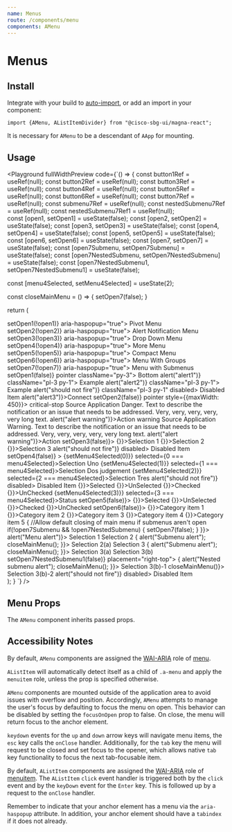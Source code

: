 ```yaml
---
name: Menus
route: /components/menu
components: AMenu
---
```


# Menus

## Install

Integrate with your build to [auto-import](/#integrating), or add an import in your component:

```
import {AMenu, AListItemDivider} from "@cisco-sbg-ui/magna-react";
```

It is necessary for `AMenu` to be a descendant of `AApp` for mounting.

## Usage

<Playground
  fullWidthPreview
  code={`() => {
  const button1Ref = useRef(null);
  const button2Ref = useRef(null);
  const button3Ref = useRef(null);
  const button4Ref = useRef(null);
  const button5Ref = useRef(null);
  const button6Ref = useRef(null);
  const button7Ref = useRef(null);
  const submenu7Ref = useRef(null);
  const nestedSubmenu7Ref = useRef(null); 
  const nestedSubmenu7Ref1 = useRef(null);  
  const [open1, setOpen1] = useState(false);
  const [open2, setOpen2] = useState(false);
  const [open3, setOpen3] = useState(false);
  const [open4, setOpen4] = useState(false);
  const [open5, setOpen5] = useState(false);
  const [open6, setOpen6] = useState(false);
  const [open7, setOpen7] = useState(false);
  const [open7Submenu, setOpen7Submenu] = useState(false);
  const [open7NestedSubmenu, setOpen7NestedSubmenu] = useState(false);
  const [open7NestedSubmenu1, setOpen7NestedSubmenu1] = useState(false);

const [menu4Selected, setMenu4Selected] = useState(2);

const closeMainMenu = () => {
setOpen7(false);
}

return (

<div className="d-flex" style={{
    rowGap: "10px",
    columnGap: "20px",
    flexWrap: "wrap",
    justifyContent: "space-evenly"
  }}>
  <div>
    <AButton
      ref={button1Ref}
      onClick={() => setOpen1(!open1)}
      aria-haspopup="true">
      Pivot Menu
    </AButton>
  </div>
  <div>
    <AButton
      ref={button2Ref}
      onClick={() => setOpen2(!open2)}
      aria-haspopup="true">
      Alert Notification Menu
    </AButton>
  </div>
  <div>
    <AButton
      ref={button3Ref}
      onClick={() => setOpen3(!open3)}
      aria-haspopup="true">
      Drop Down Menu
    </AButton>
  </div>
  <div>
    <AButton
      ref={button4Ref}
      onClick={() => setOpen4(!open4)}
      aria-haspopup="true">
      More Menu
    </AButton>
  </div>
  <div>
    <AButton
      ref={button5Ref}
      onClick={() => setOpen5(!open5)}
      aria-haspopup="true">
      Compact Menu
    </AButton>
  </div>
  <div>
    <AButton
      ref={button6Ref}
      onClick={() => setOpen6(!open6)}
      aria-haspopup="true">
      Menu With Groups
    </AButton>
  </div>
  <div>
    <AButton
      ref={button7Ref}
      onClick={() => setOpen7(!open7)}
      aria-haspopup="true">
      Menu with Submenus
    </AButton>
  </div>
  <AMenu
    anchorRef={button1Ref}
    open={open1}
    placement="bottom"
    onClose={() => setOpen1(false)}
    pointer
    className="py-3">
    <AListItem twoLine className="px-3 h3 my-0 pb-1">
      <AListItemTitle>Bottom</AListItemTitle>
    </AListItem>
    <AListItem onClick={() => alert("alert1")} className="pl-3 py-1">
      Example
    </AListItem>
    <AListItem onClick={() => alert("alert2")} className="pl-3 py-1">
      Example
    </AListItem>
    <AListItem onClick={() => alert("should not fire")} className="pl-3 py-1" disabled>
      Disabled Item
    </AListItem>
    <AListItemDivider className="mb-0 mt-3" />
    <AListItem twoLine>
      <AListItemContent className="pb-0">
        <a onClick={() => alert("alert3")}>Connect</a>
      </AListItemContent>
    </AListItem>
  </AMenu>
  <AMenu
    anchorRef={button2Ref}
    open={open2}
    placement="bottom"
    onClose={() => setOpen2(false)}
    pointer
    style={{maxWidth: 450}}>
    <AListItem twoLine>
      <AListItemAvatar>
        <AIcon size={16} className="status-red--text">
          critical-stop
        </AIcon>
      </AListItemAvatar>
      <AListItemContent>
        <AListItemTitle>Source Application</AListItemTitle>
        <AListItemSubtitle>
          Danger. Text to describe the notification or an issue that needs 
          to be addressed. Very, very, very, very, very long text.
        </AListItemSubtitle>
      </AListItemContent>
      <AListItemAction
        className="pr-3 align-self-start"
        style={{paddingTop: 12}}>
        <a onClick={() => alert("alert warning")}>Action</a>
      </AListItemAction>
    </AListItem>
    <AListItemDivider className="ma-0" />
    <AListItem twoLine>
      <AListItemAvatar>
        <AIcon size={16} className="status-orange--text">
          warning
        </AIcon>
      </AListItemAvatar>
      <AListItemContent>
        <AListItemTitle>Source Application</AListItemTitle>
        <AListItemSubtitle>
          Warning. Text to describe the notification or an issue that 
          needs to be addressed. Very, very, very, very, very long text.
        </AListItemSubtitle>
      </AListItemContent>
      <AListItemAction
        className="pr-3 align-self-start"
        style={{paddingTop: 12}}>
        <a onClick={() => alert("alert warning")}>Action</a>
      </AListItemAction>
    </AListItem>
  </AMenu>
  <AMenu
    anchorRef={button3Ref}
    open={open3}
    placement="bottom-left"
    onClose={() => setOpen3(false)}>
    <AListItem onClick={() => {}}>Selection 1</AListItem>
    <AListItem onClick={() => {}}>Selection 2</AListItem>
    <AListItem onClick={() => {}}>Selection 3</AListItem>
    <AListItem onClick={() => alert("should not fire")} disabled>
      Disabled Item
    </AListItem>
  </AMenu>
  <AMenu
    anchorRef={button4Ref}
    open={open4}
    placement="bottom-right"
    onClose={() => setOpen4(false)}
    >
    <AListItem onClick={() => {setMenu4Selected(0)}} selected={0 === menu4Selected}>Selection Uno</AListItem>
    <AListItem onClick={() => {setMenu4Selected(1)}} selected={1 === menu4Selected}>Selection Dos <AIcon size={12} className="ml-2">judgement</AIcon></AListItem>
    <AListItem onClick={() => {setMenu4Selected(2)}} selected={2 === menu4Selected}>Selection Tres</AListItem>
    <AListItem onClick={() => alert("should not fire")} disabled>
      Disabled Item
    </AListItem>
    <AListItemDivider style={{margin: 0}}/>
    <AListItem onClick={() => {}}><ARadio checked={true}>Selected</ARadio></AListItem>
    <AListItem onClick={() => {}}><ARadio checked={false}>UnSelected</ARadio></AListItem>
    <AListItemDivider style={{margin: 0}}/>
    <AListItem onClick={() => {}}><ACheckbox checked={true}>Checked</ACheckbox></AListItem>
    <AListItem onClick={() => {}}><ACheckbox checked={false}>UnChecked</ACheckbox></AListItem>
    <AListItemDivider style={{margin: 0}}/>
    <AListItem onClick={() => {setMenu4Selected(3)}} selected={3 === menu4Selected}>Status</AListItem>
  </AMenu>
  <AMenu
    anchorRef={button5Ref}
    open={open5}
    compact
    placement="bottom-left"
    onClose={() => setOpen5(false)}>
 <AListItem onClick={() => {}}><ARadio checked={true}>Selected</ARadio></AListItem>
        <AListItem onClick={() => {}}><ARadio checked={false}>UnSelected</ARadio></AListItem>
        <AListItemDivider style={{margin: 0}}/>
        <AListItem onClick={() => {}}><ACheckbox checked={true}>Checked</ACheckbox></AListItem>
        <AListItem onClick={() => {}}><ACheckbox checked={false}>UnChecked</ACheckbox></AListItem>
  </AMenu>
  <AMenu
    anchorRef={button6Ref}
    open={open6}
    compact
    placement="bottom-left"
    onClose={() => setOpen6(false)}>
    <AListItemGroup title={"Category 1"}>
      <AListItem onClick={() => {}}>Category item 1</AListItem>
      <AListItem onClick={() => {}}>Category item 2</AListItem>
      <AListItem onClick={() => {}}>Category item 3</AListItem>
    </AListItemGroup>
    <AListItemDivider />
    <AListItemGroup title={"Category 2"}>
      <AListItem onClick={() => {}}>Category item 4</AListItem>
      <AListItem onClick={() => {}}>Category item 5</AListItem>
    </AListItemGroup>
  </AMenu>
  <AMenu
    anchorRef={button7Ref}
    open={open7}
    placement="bottom-left"
    onClose={() => {
      //Allow default closing of main menu if submenus aren't open
      if(!open7Submenu && !open7NestedSubmenu) {
        setOpen7(false);
      }
    }}>
    <AListItem onClick={() => alert("Menu alert")}>
      Selection 1
    </AListItem>
    <AListItem 
      ref={submenu7Ref}
      subMenu
      subMenuOnClose={setOpen7Submenu}
    >
      Selection 2
      <AMenu anchorRef={submenu7Ref} open={open7Submenu} placement="right-top">
        <AListItem
           tabIndex={0}
          onClick={() => {
            alert("Submenu alert");
            closeMainMenu();
          }}>
          Selection 2(a)
        </AListItem>
      </AMenu>
    </AListItem>
    <AListItem
      ref={nestedSubmenu7Ref}
      subMenu
      subMenuOnClose={setOpen7NestedSubmenu}>
      Selection 3
      <AMenu
        anchorRef={nestedSubmenu7Ref}
        open={open7NestedSubmenu}
        placement="right-top">
        <AListItem
          onClick={() => {
            alert("Submenu alert");
            closeMainMenu();
          }}>
          Selection 3(a)
        </AListItem>
        <AListItem
          ref={nestedSubmenu7Ref1}
          subMenu
          subMenuOnClose={setOpen7NestedSubmenu1}>
          Selection 3(b)
          <AMenu
            anchorRef={nestedSubmenu7Ref1}
            open={open7NestedSubmenu1}
            onClose={() => setOpen7NestedSubmenu1(false)}
            placement="right-top">
            <AListItem
              onClick={() => {
                alert("Nested submenu alert");
                closeMainMenu();
              }}>
              Selection 3(b)-1
            </AListItem>
            <AListItem onClick={() => closeMainMenu()}>
              Selection 3(b)-2
            </AListItem>
          </AMenu>
        </AListItem>
      </AMenu>
    </AListItem>
    <AListItem onClick={() => alert("should not fire")} disabled>
      Disabled Item
    </AListItem>

  </AMenu>
</div>
); 
} 
`} 
/>

## Menu Props

The `AMenu` component inherits passed props.

<Props of="AMenu" />

## Accessibility Notes

By default, `AMenu` components are assigned the [WAI-ARIA](https://www.w3.org/WAI/standards-guidelines/aria/) role of [menu](https://www.w3.org/TR/wai-aria/#menu).

`AListItem` will automatically detect itself as a child of `.a-menu` and apply the `menuitem` role, unless the prop is specified otherwise.

`AMenu` components are mounted outside of the application area to avoid issues with overflow and position.
Accordingly, `AMenu` attempts to manage the user's focus by defaulting to focus the menu on open.
This behavior can be disabled by setting the `focusOnOpen` prop to false.
On close, the menu will return focus to the anchor element.

`keydown` events for the `up` and `down` arrow keys will
navigate menu items, the `esc` key calls the `onClose` handler. Additionally, for the `tab`
key the menu will request to be closed and set focus to the opener, which allows native `tab`
key functionality to focus the next tab-focusable item.

By default, `AListItem` components are assigned the [WAI-ARIA](https://www.w3.org/WAI/standards-guidelines/aria/) role of [menuitem](https://www.w3.org/TR/wai-aria/#menuitem).
The `AListItem` `click` event handler is triggered both by the `click` event and by the `keyDown` event for the `Enter` key. This is followed up by a request to the `onClose` handler.

Remember to indicate that your anchor element has a menu via the `aria-haspopup` attribute. In addition, your anchor element should have a `tabindex` if it does not already.
